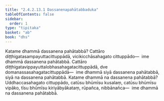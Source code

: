 ```yaml
---
title: "2.4.2.13.1 Dassanenapahātabbaduka"
tableOfContents: false
sidebar:
  order: 1
type: "tipitaka"
basket: "ab"
book: "dhs"
---
```



<DynamicBreadcrumb />

<Division number="1581" book="dhs">

<Paragraph number="2292" book="dhs">
Katame dhammā dassanena pahātabbā? Cattāro diṭṭhigatasampayuttacittuppādā, vicikicchāsahagato cittuppādo—  ime dhammā dassanena pahātabbā. Cattāro diṭṭhigatavippayuttalobhasahagatacittuppādā, dve domanassasahagatacittuppādā—  ime dhammā siyā dassanena pahātabbā, siyā na dassanena pahātabbā.
</Paragraph>

</Division>
<Division number="1582" book="dhs">

<Paragraph number="2293" book="dhs">
Katame dhammā na dassanena pahātabbā? Uddhaccasahagato cittuppādo, catūsu bhūmīsu kusalaṃ, catūsu bhūmīsu vipāko, tīsu bhūmīsu kiriyābyākataṃ, rūpañca, nibbānañca—  ime dhammā na dassanena pahātabbā.
</Paragraph>
</Division>